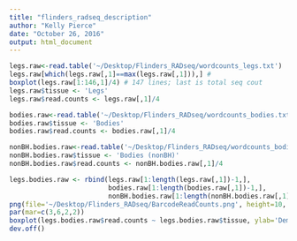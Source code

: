 ```yaml
---
title: "flinders_radseq_description"
author: "Kelly Pierce"
date: "October 26, 2016"
output: html_document
---
```


```r

legs.raw<-read.table('~/Desktop/Flinders_RADseq/wordcounts_legs.txt')
legs.raw[which(legs.raw[,1]==max(legs.raw[,1])),] #
boxplot(legs.raw[1:146,1]/4) # 147 lines; last is total seq cout
legs.raw$tissue <- 'Legs'
legs.raw$read.counts <- legs.raw[,1]/4

bodies.raw<-read.table('~/Desktop/Flinders_RADseq/wordcounts_bodies.txt')
bodies.raw$tissue <- 'Bodies'
bodies.raw$read.counts <- bodies.raw[,1]/4

nonBH.bodies.raw<-read.table('~/Desktop/Flinders_RADseq/wordcounts_bodies_nonBH.txt')
nonBH.bodies.raw$tissue <- 'Bodies (nonBH)'
nonBH.bodies.raw$read.counts <- nonBH.bodies.raw[,1]/4

legs.bodies.raw <- rbind(legs.raw[1:length(legs.raw[,1])-1,], 
                         bodies.raw[1:length(bodies.raw[,1])-1,],
                         nonBH.bodies.raw[1:length(nonBH.bodies.raw[,1])-1,])
png(file='~/Desktop/Flinders_RADseq/BarcodeReadCounts.png', height=10, width=15, units='cm', res=300)
par(mar=c(3,6,2,2))
boxplot(legs.bodies.raw$read.counts ~ legs.bodies.raw$tissue, ylab='Demultiplexed, Quality Filtered\nRead Count per Sample')
dev.off()
```
